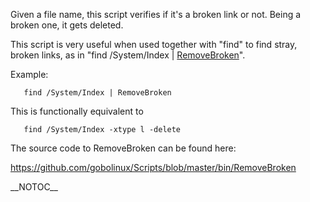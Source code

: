 Given a file name, this script verifies if it's a broken link or not. Being a broken one, it gets deleted. 

This script is very useful when used together with "find" to find stray, broken links, as in 
"find /System/Index | [[RemoveBroken]]".

Example:

    find /System/Index | RemoveBroken 

This is functionally equivalent to
    find /System/Index -xtype l -delete
{{Scripts}}

The source code to RemoveBroken can be found here:

https://github.com/gobolinux/Scripts/blob/master/bin/RemoveBroken

__NOTOC__


